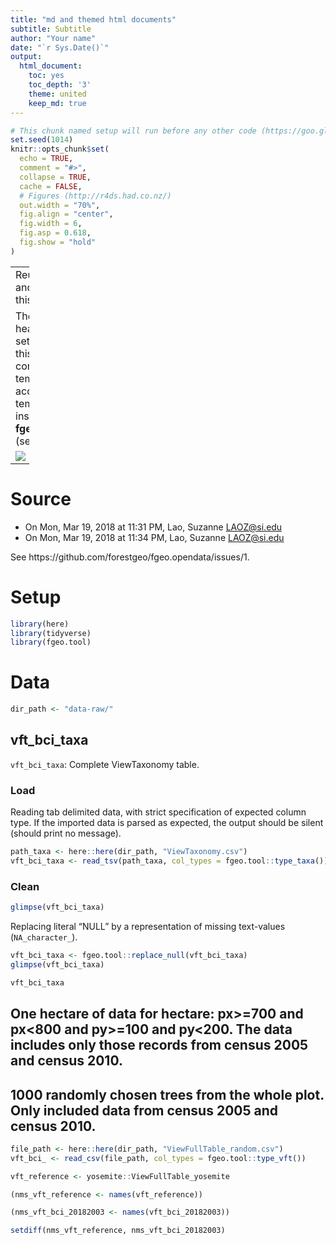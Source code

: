 ```yaml
---
title: "md and themed html documents"
subtitle: Subtitle
author: "Your name"
date: "`r Sys.Date()`"
output:
  html_document:
    toc: yes
    toc_depth: '3'
    theme: united
    keep_md: true
---
```


```r
# This chunk named setup will run before any other code (https://goo.gl/BeM2Uu)
set.seed(1014)
knitr::opts_chunk$set(
  echo = TRUE,
  comment = "#>",
  collapse = TRUE,
  cache = FALSE,
  # Figures (http://r4ds.had.co.nz/)
  out.width = "70%",
  fig.align = "center",
  fig.width = 6,
  fig.asp = 0.618,
  fig.show = "hold"
)
```

---
Reuse the style and options of this document

The yaml header and the setup chunk of this document come from a template. To access this template, install __fgeo.templates__ (see [how](https://forestgeo.github.io/fgeo.templates/#installation)).

![](https://i.imgur.com/zAf37YI.png)

---

# Source

* On Mon, Mar 19, 2018 at 11:31 PM, Lao, Suzanne <LAOZ@si.edu>
* On Mon, Mar 19, 2018 at 11:34 PM, Lao, Suzanne <LAOZ@si.edu>

See https://github.com/forestgeo/fgeo.opendata/issues/1.

# Setup

```r
library(here)
library(tidyverse)
library(fgeo.tool)
```

# Data

```r
dir_path <- "data-raw/"
```

## vft_bci_taxa

`vft_bci_taxa`: Complete ViewTaxonomy table.

### Load

Reading tab delimited data, with strict specification of expected column type. 
If the imported data is parsed as expected, the output should be silent (should print no message).

```r
path_taxa <- here::here(dir_path, "ViewTaxonomy.csv")
vft_bci_taxa <- read_tsv(path_taxa, col_types = fgeo.tool::type_taxa())
```

### Clean

```r
glimpse(vft_bci_taxa)
```

Replacing literal "NULL" by a representation of missing text-values (`NA_character_`).

```r
vft_bci_taxa <- fgeo.tool::replace_null(vft_bci_taxa)
glimpse(vft_bci_taxa)

vft_bci_taxa
```

## One hectare of data for hectare: px>=700 and px<800 and py>=100 and py<200. The data includes only those records from census 2005 and census 2010.









## 1000 randomly chosen trees from the whole plot. Only included data from census 2005 and census 2010.

```r
file_path <- here::here(dir_path, "ViewFullTable_random.csv")
vft_bci_ <- read_csv(file_path, col_types = fgeo.tool::type_vft())

vft_reference <- yosemite::ViewFullTable_yosemite

(nms_vft_reference <- names(vft_reference))

(nms_vft_bci_20182003 <- names(vft_bci_20182003))

setdiff(nms_vft_reference, nms_vft_bci_20182003)
```

